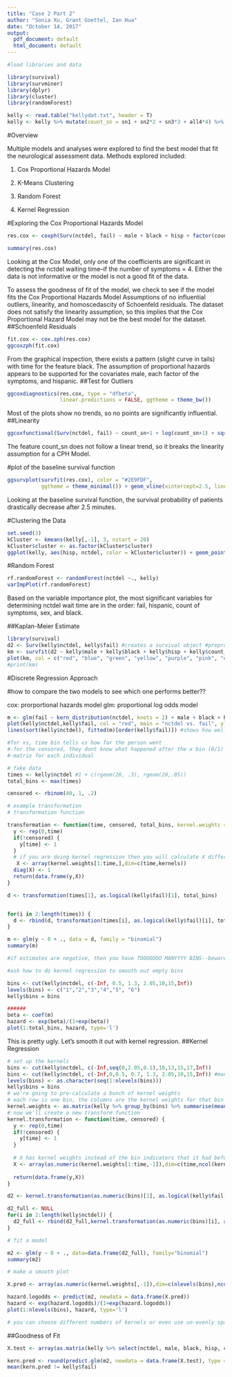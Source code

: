 ```yaml
---
title: "Case 2 Part 2"
author: "Sonia Xu, Grant Goettel, Ian Hua"
date: "October 14, 2017"
output: 
  pdf_document: default
  html_document: default
---
```


<!--- Week 2: Report #1 on the case study introduced the previous week is due by Wed class time.  These reports should be done using LaTeX or RMarkdown and submitted electronically. They should be clear, concise and contain plots and descriptions of the exploratory/descriptive analyses along with an analysis plan including relevant references.  The lecture time will be devoted to providing details on statistical approaches relevant to the case study, and will not have time for the teams to work together or be a detailed question/answer session (Monday’s class is devoted to such things).  It is expected that the teams will devote substantial time out of class.

CASE STUDY 2: 

BACKGROUND: Study of time to critical neurological assessment for patients with stroke-like symptoms who are admitted to the emergency room.  A possible predictor is number of major stroke symptoms reported, ranging from 0 to 4.  Treatment for acute stroke includes thrombolytic therapy, which can potentially improve neurological functioning for ischemic stroke patients if administered soon after symptom onset (within 3 hours).  Since treating patients quickly is critically important for their long-term prognosis, minimizing the times from symptom onset to emergency room (ED) arrival, from ED arrival to diagnosis, and from diagnosis to treatment is of paramount concern.

INTEREST: Factors predictive of the time to critical neurological assessment following admission to the ED for n=335 patients with mild to moderate motor impairment.  The goal of the analysis is to perform inferences on the impact of clinical presentation, gender and race on time to neurological assessment.  Clinical presentation is measured as a count of reported major stroke symptoms, including headache, loss of motor skills or weakness, trouble talking or understanding, and vision problems.

Variable key: 
nctdel = min of neurologist time to assessment & CT scan from arrival at ER
fail = 1 if got neurologist/CT scan & 0 otherwise
male = 1 if male, 0=female
black = 1 if black, 0=not black 
hisp = 1 if hispanic, 0=not hispanic
sn1 = 0/1 indicator 1 main symptom
sn2 = 0/1 indicator 2 main symptoms
sn3 = 0/1 indicator 3 main symptoms 
all4 = 0/1 indicator all 4 main symptoms
--->
```r
#load libraries and data

library(survival)
library(survminer)
library(dplyr)
library(cluster)
library(randomForest)

kelly <- read.table("kellydat.txt", header = T)
kelly <- kelly %>% mutate(count_sn = sn1 + sn2*2 + sn3*3 + all4*4) %>% select(-c(sn1, sn2, sn3, all4))
```
#Overview

Multiple models and analyses were explored to find the best model that fit the neurological assessment data. Methods explored included:

1. Cox Proportional Hazards Model

2. K-Means Clustering

3. Random Forest

4. Kernel Regression

#Exploring the Cox Proportional Hazards Model
```r
res.cox <- coxph(Surv(nctdel, fail) ~ male + black + hisp + factor(count_sn), data =  kelly)

summary(res.cox)
```
Looking at the Cox Model, only one of the coefficients are significant in detecting the nctdel waiting time--if the number of symptoms = 4. Either the data is not informative or the model is not a good fit of the data.

To assess the goodness of fit of the model, we check to see if the model fits the Cox Proportional Hazards Model Assumptions of no influential outliers, linearity, and homoscedascity of Schoenfeld residuals. The dataset does not satisfy the linearity assumption, so this implies that the Cox Proportional Hazard Model may not be the best model for the dataset.    
##Schoenfeld Residuals
```r
fit.cox <- cox.zph(res.cox)
ggcoxzph(fit.cox)
```
From the graphical inspection, there exists a pattern (slight curve in tails) with time for the feature black. The assumption of proportional hazards appears to be supported for the covariates male, each factor of the symptoms, and hispanic.
##Test for Outliers
```r
ggcoxdiagnostics(res.cox, type = "dfbeta",
                 linear.predictions = FALSE, ggtheme = theme_bw())
```
Most of the plots show no trends, so no points are significantly influential.
##Linearity
```r
ggcoxfunctional(Surv(nctdel, fail) ~ count_sn+1 + log(count_sn+1) + sqrt(count_sn+1), data = kelly)
```
The feature count_sn does not follow a linear trend, so it breaks the linearity assumption for a CPH Model.



#plot of the baseline survival function
```r
ggsurvplot(survfit(res.cox), color = "#2E9FDF",
           ggtheme = theme_minimal()) + geom_vline(xintercept=2.5, linetype="dashed", color = "red", size=1)
```

Looking at the baseline survival function, the survival probability of patients drastically decrease after 2.5 minutes. 


#Clustering the Data
```r
set.seed(3)
kCluster <- kmeans(kelly[,-1], 3, nstart = 20)
kCluster$cluster <- as.factor(kCluster$cluster)
ggplot(kelly, aes(hisp, nctdel, color = kCluster$cluster)) + geom_point()
```

#Random Forest
```r
rf.randomForest <- randomForest(nctdel ~., kelly)
varImpPlot(rf.randomForest)
```
Based on the variable importance plot, the most significant variables for determining nctdel wait time are in the order: fail, hispanic, count of symptoms, sex, and black.

##Kaplan-Meier Estimate
```r
library(survival)
d2 <- Surv(kelly$nctdel, kelly$fail) #creates a survival object #preprocessed version of the data
km <- survfit(d2 ~ kelly$male + kelly$black + kelly$hisp + kelly$count_sn)
plot(km, col = c("red", "blue", "green", "yellow", "purple", "pink", "orange", "brown"))
#print(km)
```


#Discrete Regression Approach

#how to compare the two models to see which one performs better??

cox: prorportional hazards model
glm: proportional log odds model


```r
m <- glm(fail ~ kern_distribution(nctdel, knots = 2) + male + black + hisp + count_sn, data = kelly, family = "binomial")
plot(kelly$nctdel,kelly$fail, col = "red", main = "nctdel vs. fail", ylab = "fail", xlab = "nctdel") #plots the true data
lines(sort(kelly$nctdel), fitted(m)[order(kelly$fail)]) #shows how well the model fits the true data

#for xs, time bin tells us how far the person went
#-for the censored, they dont know what happened after the x bin (0/1)
#-matrix for each individual
```

```r
# fake data
times <- kelly$nctdel #1 + c(rgeom(20, .3), rgeom(20,.05))
total_bins <- max(times)

censored <- rbinom(40, 1, .2)

# example transformation
# transformation function

transformation <- function(time, censored, total_bins, kernel.weights = bins) {
  y <- rep(0,time)
  if(!censored) {
    y[time] <- 1
  }
  # if you are doing kernel regression then you will calculate X differently here (using the kernels)
   X <- array(kernel.weights[1:time,],dim=c(time,kernels))
  diag(X) <- 1
  return(data.frame(y,X))
}

d <- transformation(times[1], as.logical(kelly$fail)[1], total_bins)


for(i in 2:length(times)) {
  d <- rbind(d, transformation(times[i], as.logical(kelly$fail)[i], total_bins))
}

m <- glm(y ~ 0 + ., data = d, family = "binomial")
summary(m)

#if estimates are negative, then you have TOOOOOOO MANYYYY BINS--beware, you can either 1. reduce # of bins or 2. use kernel regression

#ask how to do kernel regression to smooth out empty bins

bins <- cut(kelly$nctdel, c(-Inf, 0.5, 1.3, 2.05,10,15,Inf))
levels(bins) <- c("1","2","3","4","5", "6")
kelly$bins = bins

######
beta <- coef(m)
hazard <- exp(beta)/(1+exp(beta))
plot(1:total_bins, hazard, type='l')
```
This is pretty ugly. Let's smooth it out with kernel regression.
##Kernel Regression
```r
# set up the kernels
bins <- cut(kelly$nctdel, c(-Inf,seq(0,2.05,0.1),10,13,15,17,Inf))
bins <- cut(kelly$nctdel, c(-Inf,0,0.5, 0.7, 1.3, 2.05,10,15,Inf)) #manually choose bins based on quantiles and my own knowledge
levels(bins) <- as.character(seq(1:nlevels(bins)))
kelly$bins = bins
# we're going to pre-calculate a bunch of kernel weights
# each row is one bin, the columns are the kernel weights for that bin
kernel.weights <- as.matrix(kelly %>% group_by(bins) %>% summarise(mean(nctdel),mean(male), mean(black), mean(hisp), mean(count_sn)))
# now we'll create a new transform function
kernel.transformation <- function(time, censored) {
  y <- rep(0,time)
  if(!censored) {
    y[time] <- 1
  }
  
  # X has kernel weights instead of the bin indicators that it had before
  X <- array(as.numeric(kernel.weights[1:time,-1]),dim=c(time,ncol(kernel.weights)-1)) ###how to translate this line??
  
  return(data.frame(y,X))
}

d2 <- kernel.transformation(as.numeric(bins)[1], as.logical(kelly$fail[1]))

d2_full <- NULL
for(i in 2:length(kelly$nctdel)) {
  d2_full <- rbind(d2_full,kernel.transformation(as.numeric(bins)[i], as.logical(kelly$fail[i])))
}
```

```r
# fit a model

m2 <- glm(y ~ 0 + ., data=data.frame(d2_full), family="binomial")
summary(m2)

# make a smooth plot

X.pred <- array(as.numeric(kernel.weights[,-1]),dim=c(nlevels(bins),ncol(kernel.weights)-1))

hazard.logodds <- predict(m2, newdata = data.frame(X.pred))
hazard <- exp(hazard.logodds)/(1+exp(hazard.logodds))
plot(1:nlevels(bins), hazard, type='l')

# you can choose different numbers of kernels or even use un-evenly spaced kernels to capture more detail early on where you have more data.
```

##Goodness of Fit
```r
X.test <- array(as.matrix(kelly %>% select(nctdel, male, black, hisp, count_sn)), dim = c(nrow(kelly), ncol(kernel.weights)-1))

kern.pred <- round(predict.glm(m2, newdata = data.frame(X.test), type = 'response'))
mean(kern.pred != kelly$fail)
```